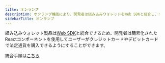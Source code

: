 ```yaml
---
title: オンランプ
description: オンランプ機能により、開発者は組み込みウォレットをWeb SDKと統合し、ユーザーが簡素化されたReactコンポーネントを通じてクレジットカードやデビットカードで法定通貨を簡単に購入できるようになります。
sidebarTitle: オンランプ
---
```


組み込みウォレット製品は[Web SDK](/sdk/web/overview)と統合できるため、開発者は簡素化されたReactコンポーネントを使用してユーザーがクレジットカードやデビットカードで法定通貨を購入できるようにすることができます。

統合手順は[こちら](/sdk/web/guides/on-ramp)
